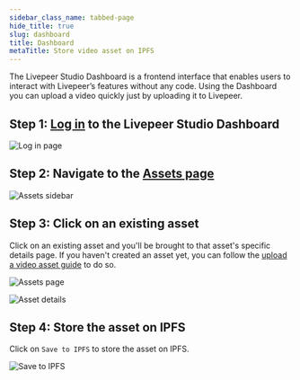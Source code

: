 ```yaml
---
sidebar_class_name: tabbed-page
hide_title: true
slug: dashboard
title: Dashboard
metaTitle: Store video asset on IPFS
---
```



<Tabs />

The Livepeer Studio Dashboard is a frontend interface that enables users to interact 
with Livepeer’s features without any code. Using the Dashboard you can upload a video 
quickly just by uploading it to Livepeer.

## Step 1: [Log in](https://livepeer.studio/login) to the Livepeer Studio Dashboard

![Log in page](/../static/guides/Dashboard-1.png)

## Step 2: Navigate to the [Assets page](https://livepeer.studio/dashboard/assets)

![Assets sidebar](/../static/guides/Dashboard-2.png)

## Step 3: Click on an existing asset
Click on an existing asset and you'll be brought to that asset's specific details page.
If you haven't created an asset yet, you can follow the [upload a video asset guide](/guides/on-demand/upload-a-video-asset#dashboard) to do so.

![Assets page](/../static/guides/Dashboard-6.png)

![Asset details](/../static/guides/Dashboard-7.png)

## Step 4: Store the asset on IPFS
Click on `Save to IPFS` to store the asset on IPFS.

![Save to IPFS](/../static/guides/Dashboard-8.png)